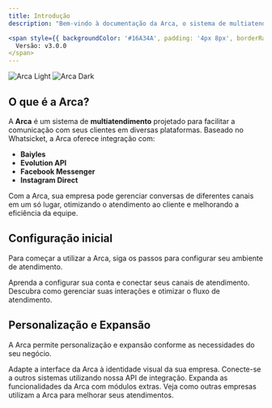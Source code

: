 ```yaml
---
title: Introdução
description: "Bem-vindo à documentação da Arca, o sistema de multiatendimento ideal para sua empresa."

<span style={{ backgroundColor: '#16A34A', padding: '4px 8px', borderRadius: '4px', color: '#fff' }}>
  Versão: v3.0.0
</span>
---
```


<img
  className="block dark:hidden"
  src="/images/hero-light.png"
  alt="Arca Light"
/>
<img
  className="hidden dark:block"
  src="/images/hero-dark.png"
  alt="Arca Dark"
/>

## O que é a Arca?

A **Arca** é um sistema de **multiatendimento** projetado para facilitar a comunicação com seus clientes em diversas plataformas. Baseado no Whatsicket, a Arca oferece integração com:

- **Baiyles**
- **Evolution API**
- **Facebook Messenger**
- **Instagram Direct**

Com a Arca, sua empresa pode gerenciar conversas de diferentes canais em um só lugar, otimizando o atendimento ao cliente e melhorando a eficiência da equipe.

## Configuração inicial

Para começar a utilizar a Arca, siga os passos para configurar seu ambiente de atendimento.

<CardGroup cols={2}>
  <Card
    title="Configurar sua Arca"
    icon="cog"
    href="/docs/configuracao"
  >
    Aprenda a configurar sua conta e conectar seus canais de atendimento.
  </Card>
  <Card
    title="Gerenciar Atendimentos"
    icon="comments"
    href="/docs/gestao-atendimentos"
  >
    Descubra como gerenciar suas interações e otimizar o fluxo de atendimento.
  </Card>
</CardGroup>

## Personalização e Expansão

A Arca permite personalização e expansão conforme as necessidades do seu negócio.

<CardGroup cols={2}>
  <Card
    title="Personalizar Interface"
    icon="palette"
    href="/docs/personalizacao"
  >
    Adapte a interface da Arca à identidade visual da sua empresa.
  </Card>
  <Card
    title="Integração com APIs"
    icon="code"
    href="/docs/integracoes"
  >
    Conecte-se a outros sistemas utilizando nossa API de integração.
  </Card>
  <Card
    title="Adicionar Recursos"
    icon="screwdriver-wrench"
    href="/docs/recursos-adicionais"
  >
    Expanda as funcionalidades da Arca com módulos extras.
  </Card>
  <Card
    title="Casos de Sucesso"
    icon="stars"
    href="/docs/clientes"
  >
    Veja como outras empresas utilizam a Arca para melhorar seus atendimentos.
  </Card>
</CardGroup>